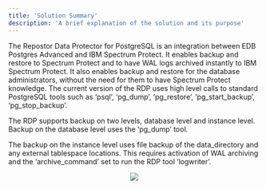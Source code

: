 ```yaml
---
title: 'Solution Summary'
description: 'A brief explanation of the solution and its purpose'
---
```


The Repostor Data Protector for PostgreSQL is an integration between EDB Postgres Advanced and IBM Spectrum
Protect. It enables backup and restore to Spectrum Protect and to have WAL logs archived instantly to IBM
Spectrum Protect. It also enables backup and restore for the database administrators, without the need for them
to have Spectrum Protect knowledge. The current version of the RDP uses high level calls to standard PostgreSQL
tools such as ‘psql’, ‘pg_dump’, ‘pg_restore’, ‘pg_start_backup’, ‘pg_stop_backup’.

The RDP supports backup on two levels, database level and instance level. Backup on the database level uses the ‘pg_dump’ tool.

The backup on the instance level uses file backup of the data_directory and any external tablespace locations. This requires activation of WAL archiving and the ‘archive_command’ set to run the RDP tool ‘logwriter’.

<p align="center">
  <img  src="Images/RepostorSolutionSummary.png">
</p>
